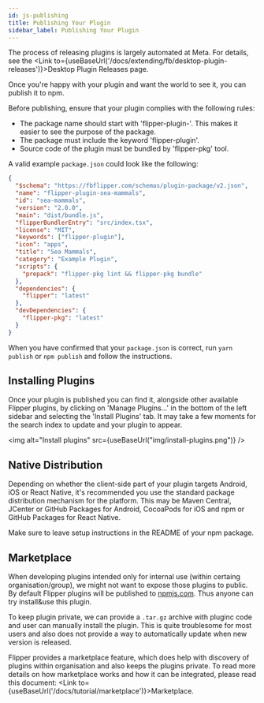 ```yaml
---
id: js-publishing
title: Publishing Your Plugin
sidebar_label: Publishing Your Plugin
---
```


<FbInternalOnly>

The process of releasing plugins is largely automated at Meta. For details, see the <Link to={useBaseUrl('/docs/extending/fb/desktop-plugin-releases')}>Desktop Plugin Releases</Link> page.

</FbInternalOnly>

<OssOnly>

Once you're happy with your plugin and want the world to see it, you can publish it to npm.

Before publishing, ensure that your plugin complies with the following rules:

* The package name should start with 'flipper-plugin-'. This makes it easier to see the purpose of the package.
* The package must include the keyword 'flipper-plugin'.
* Source code of the plugin must be bundled by 'flipper-pkg' tool.

A valid example `package.json` could look like the following:

```json
{
  "$schema": "https://fbflipper.com/schemas/plugin-package/v2.json",
  "name": "flipper-plugin-sea-mammals",
  "id": "sea-mammals",
  "version": "2.0.0",
  "main": "dist/bundle.js",
  "flipperBundlerEntry": "src/index.tsx",
  "license": "MIT",
  "keywords": ["flipper-plugin"],
  "icon": "apps",
  "title": "Sea Mammals",
  "category": "Example Plugin",
  "scripts": {
    "prepack": "flipper-pkg lint && flipper-pkg bundle"
  },
  "dependencies": {
    "flipper": "latest"
  },
  "devDependencies": {
    "flipper-pkg": "latest"
  }
}
```

When you have confirmed that your `package.json` is correct, run `yarn publish` or `npm publish` and follow the instructions.

## Installing Plugins

Once your plugin is published you can find it, alongside other available Flipper plugins, by clicking on 'Manage Plugins...' in the bottom of the left sidebar and selecting the 'Install Plugins' tab.
It may take a few moments for the search index to update and your plugin to appear.

<img alt="Install plugins" src={useBaseUrl("img/install-plugins.png")} />

## Native Distribution

Depending on whether the client-side part of your plugin targets Android, iOS or React Native, it's recommended you use the standard package distribution mechanism for the platform.
This may be Maven Central, JCenter or GitHub Packages for Android, CocoaPods for iOS and npm or GitHub Packages for React Native.

Make sure to leave setup instructions in the README of your npm package.

## Marketplace

When developing plugins intended only for internal use (within certaing organisation/group), we might not want to expose those plugins to public.
By default Flipper plugins will be published to [npmjs.com](https://www.npmjs.com). Thus anyone can try install&use this plugin.

To keep plugin private, we can provide a `.tar.gz` archive with pluginc code and user can manually install the plugin.
This is quite troublesome for most users and also does not provide a way to automatically update when new version is released.

Flipper provides a marketplace feature, which does help with discovery of plugins within organisation and also keeps the plugins private.
To read more details on how marketplace works and how it can be integrated, please read this document: <Link to={useBaseUrl('/docs/tutorial/marketplace')}>Marketplace</Link>.

</OssOnly>
